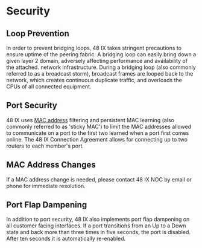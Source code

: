 # Security

## Loop Prevention

In order to prevent bridging loops, 48 IX takes stringent precautions to ensure uptime of the peering fabric. A bridging loop can easily bring down a given layer 2 domain, adversely affecting performance and availability of the attached. network infrastructure. During a bridging loop (also commonly referred to as a broadcast storm), broadcast frames are looped back to the network, which creates continuous duplicate traffic, and overloads the CPUs of all connected equipment.

## Port Security

48 IX uses [MAC address](https://en.wikipedia.org/wiki/MAC_address) filtering and persistent MAC learning (also commonly referred to as 'sticky MAC') to limit the MAC addresses allowed to communicate on a port to the first two learned when a port first comes online. The 48 IX Connection Agreement allows for connecting up to two routers to each member's port.

## MAC Address Changes

If a MAC address change is needed, please contact 48 IX NOC by email or phone for immediate resolution.

## Port Flap Dampening

In addition to port security, 48 IX also implements port flap dampening on all customer facing interfaces. If a port transitions from an Up to a Down state and back more than three times in five seconds, the port is disabled. After ten seconds it is automatically re-enabled.
